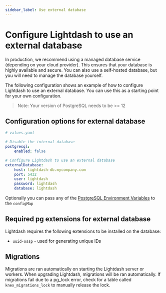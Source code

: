 ```yaml
---
sidebar_label: Use external database
---
```


# Configure Lightdash to use an external database

In production, we recommend using a managed database service (depending on your cloud provider). This ensures that your database is highly available and secure. You can also use a self-hosted database, but you will need to manage the database yourself.

The following configuration shows an example of how to configure Lightdash to use an external database. You can use this as a starting point for your own configuration.

> Note: Your version of PostgreSQL needs to be >= 12

## Configuration options for external database

```yaml
# values.yaml

# Disable the internal database
postgresql:
    enabled: false

# Configure Lightdash to use an external database
externalDatabase:
    host: lightdash-db.mycompany.com
    port: 5432
    user: lightdash
    password: lightdash
    database: lightdash
```

Optionally you can pass any of the [PostgreSQL Environment Variables](https://www.postgresql.org/docs/current/libpq-envars.html) to the `configMap`

## Required pg extensions for external database

Lightdash requires the following extensions to be installed on the database:

-   `uuid-ossp` - used for generating unique IDs

## Migrations

Migrations are ran automatically on starting the Lightdash server or workers. When upgrading Lightdash, migrations
will be ran automatically. If migrations fail due to a pg_lock error, check for a table called
`knex_migrations_lock` to manually release the lock.
